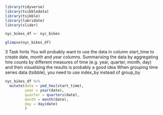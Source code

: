 ```r
library(tidyverse)
library(tsibbledata)
library(tsibble)
library(lubridate)
library(slider)
```

```r
nyc_bikes_df <- nyc_bikes

glimpse(nyc_bikes_df)

```

3 Task hints
You will probably want to use the data in column start_time to create date, month and year columns.
Summarising the data by aggregating hire counts by different measures of time (e.g. year, quarter, month, day) and then visualising the results is probably a good idea
When grouping time series data (tsibble), you need to use index_by instead of group_by

```r
nyc_bikes_df %>% 
  mutate(date = ymd_hms(start_time),
         year = year(date),
         quarter = quarters(date),
         month = month(date),
         day = day(date)
         )
```

